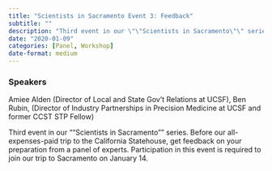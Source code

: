 ```yaml
---
title: "Scientists in Sacramento Event 3: Feedback"
subtitle: ""
description: "Third event in our \"\"Scientists in Sacramento\"\" series. "
date: "2020-01-09"
categories: [Panel, Workshop]
date-format: medium 
---
```


### Speakers  
Amiee Alden (Director of Local and State Gov't Relations at UCSF), Ben Rubin, (Director of Industry Partnerships in Precision Medicine at UCSF and former CCST STP Fellow)

Third event in our ""Scientists in Sacramento"" series. Before our all-expenses-paid trip to the California Statehouse, get feedback on your preparation from a panel of experts. Participation in this event is required to join our trip to Sacramento on January 14.

